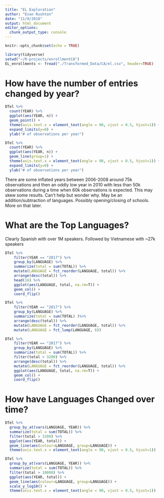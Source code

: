 ```yaml
---
title: "EL Exploration"
author: "Evan Rushton"
date: "11/9/2018"
output: html_document
editor_options: 
  chunk_output_type: console
---
```


```r
knitr::opts_chunk$set(echo = TRUE)
```

```r
library(tidyverse)
setwd("~/R-projects/enrollmentCA")
EL_enrollments <- fread("./Transformed_Data/CA/el.csv", header=TRUE)
```

# How have the number of entries changed by year?

```r
DTel %>% 
  count(YEAR) %>% 
  ggplot(aes(YEAR, n)) +
  geom_point() +
  theme(axis.text.x = element_text(angle = 90, vjust = 0.5, hjust=1)) +
  expand_limits(y=0) +
  ylab("# of observations per year")

DTel %>% 
  count(YEAR) %>% 
  ggplot(aes(YEAR, n)) +
  geom_line(group=1) +
  theme(axis.text.x = element_text(angle = 90, vjust = 0.5, hjust=1)) +
  expand_limits(y=0) +
  ylab("# of observations per year")
```

There are some inflated years between 2006-2008 around 75k observations and then an oddly low year in 2010 with less than 50k observations during a time when 60k observations is expected. This may skew some results. Can't help but wonder why. May be an addition/subtraction of languages. Possibly opening/closing of schools. More on that later.

# What are the Top Languages?
  
Clearly Spanish with over 1M speakers. Followed by Vietnamese with ~27k speakers
  
```r
DTel %>% 
    filter(YEAR == "2017") %>%
    group_by(LANGUAGE) %>% 
    summarize(total = sum(TOTAL)) %>% 
    mutate(LANGUAGE = fct_reorder(LANGUAGE, total)) %>% 
    arrange(desc(total)) %>% 
    head(16) %>% 
    ggplot(aes(LANGUAGE, total, na.rm=T)) +
    geom_col() +
    coord_flip() 

DTel %>% 
    filter(YEAR == "2017") %>%
    group_by(LANGUAGE) %>% 
    summarize(total = sum(TOTAL) )%>% 
    arrange(desc(total)) %>% 
    mutate(LANGUAGE = fct_reorder(LANGUAGE, total)) %>%
    mutate(LANGUAGE = fct_lump(LANGUAGE, 6))

DTel %>% 
    filter(YEAR == "2017") %>%
    group_by(LANGUAGE) %>% 
    summarize(total = sum(TOTAL)) %>% 
    filter(total > 3200) %>% 
    arrange(desc(total)) %>% 
    mutate(LANGUAGE = fct_reorder(LANGUAGE, total)) %>% 
    ggplot(aes(LANGUAGE, total, na.rm=T)) +
    geom_col() +
    coord_flip()

```

# How have Languages Changed over time?

```r
DTel %>% 
  group_by_at(vars(LANGUAGE, YEAR)) %>% 
  summarize(total = sum(TOTAL)) %>% 
  filter(total > 3200) %>% 
  ggplot(aes(YEAR, total)) +
  geom_line(aes(colour=LANGUAGE, group=LANGUAGE)) +
  theme(axis.text.x = element_text(angle = 90, vjust = 0.5, hjust=1))

DTel %>% 
  group_by_at(vars(LANGUAGE, YEAR)) %>% 
  summarize(total = sum(TOTAL)) %>% 
  filter(total > 10000) %>% 
  ggplot(aes(YEAR, total)) +
  geom_line(aes(colour=LANGUAGE, group=LANGUAGE)) +
  scale_y_log10() +
  theme(axis.text.x = element_text(angle = 90, vjust = 0.5, hjust=1))
```
  
  